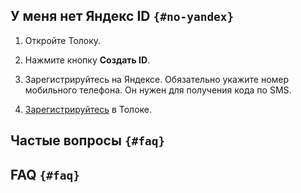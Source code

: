 ## У меня нет Яндекс ID `{#no-yandex}`

1. Откройте Толоку.

1. Нажмите кнопку **Создать ID**.

1. Зарегистрируйтесь на Яндексе. Обязательно укажите номер мобильного телефона. Он нужен для получения кода по SMS.

1. [Зарегистрируйтесь](#no-toloka) в Толоке.

## Частые вопросы `{#faq}`
## FAQ `{#faq}`